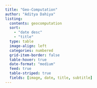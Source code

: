 ```yaml
---
title: "Geo-Computation"
author: "Aditya Dahiya"
listing:
  contents: geocomputation
  sort: 
    - "date desc"
    - "title"
  type: table
  image-align: left
  categories: numbered
  grid-item-border: false
  table-hover: true
  date-format: "medium"
  feed: true
  table-striped: true
  fields: [image, date, title, subtitle]
---
```

